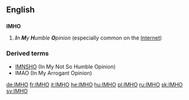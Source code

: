 ==English==
==={{initialism}}===
'''IMHO'''

# '''''I'''n '''M'''y '''H'''umble '''O'''pinion'' (especially common on the [[Internet]])

===Derived terms===
*[[IMNSHO]] (In My Not So Humble Opinion)
*IMAO (In My Arrogant Opinion)

[[de:IMHO]]
[[fr:IMHO]]
[[it:IMHO]]
[[he:IMHO]]
[[hu:IMHO]]
[[pl:IMHO]]
[[ru:IMHO]]
[[sk:IMHO]]
[[sv:IMHO]]